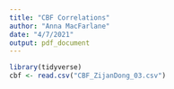 ```yaml
---
title: "CBF Correlations"
author: "Anna MacFarlane"
date: "4/7/2021"
output: pdf_document
---
```


```r
library(tidyverse)
cbf <- read.csv("CBF_ZijanDong_03.csv")
```

